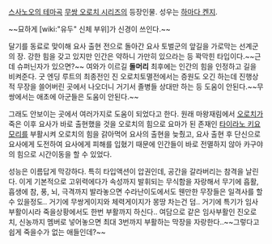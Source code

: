 [http://www.youtube.com/watch?v=iQYb66VIZBU&feature=relmfu 스사노오의 테마곡]
[[무쌍 오로치 시리즈]]의 등장인물. 성우는 [[하마다 켄지]].

~~묘하게 [wiki:"유두" 신체 부위]가 신경이 쓰인다.~~

달기를 동료로 맞이해 요사 출현 전으로 돌아간 요사 토벌군의 앞길을 가로막는 선계군의 장. 강한 힘을 갖고 있지만 인간은 약하니 가만히 있으라는 등 꽉막힌 타입이다.~~근데 슈퍼닌자가 있으면?~~ 여와가 이르길 '''돌머리''' 최후에는 인간의 힘을 인정하고 길을 비켜준다. 굿 엔딩 루트의 최종전인 진 오로치토멸전에서는 증원도 오긴 하는데 진행상 적 무장을 쓸어버린 곳에서 나오더니 거기서 졸병들 상대만 하는 등 도움이 안된다.~~무쌍에서는 애초에 아군들은 도움이 안된다.~~

그래도 안보이는 곳에서 여러가지로 도움이 되었다고 한다. 원래 마왕재림에서 [[오로치]]가 죽은 이후 요사가 바로 출현했을 것을 오로치의 힘으로 요마가 된 존재인 [[타이라노 키요모리]]를 부활시켜 오로치의 힘을 갉아먹어 요사의 출현을 늦췄고, 요사 출현 후 단신으로 요사에게 도전하여 요사에게 피해를 입혔기 때문에 인간들이 바로 전멸하지 않아 카구야의 힘으로 시간이동을 할 수 있었다.

성능은 이름답게 막강하다. 특히 타입액션이 압권인데, 공간을 갈라버리는 참격을 날린다. 이게 기본적으로 고위력에다가 속성까지 발휘되는 무식함을 자랑해서 무기에 흡활,흡생에 참, 풍, 뇌, 극격까지 발라놓으면 수라난이도에서도 웬만한 무장들은 일격사를 할수 있을정도.. 거기에 무쌍게이지와 체력게이지가 몽땅 차는건 덤.. 거기에 특기가 임사부활이시라 죽을상황에서도 한번 부활까지 하신다.. 여담으로 같은 임사부활인 진오로치, 신농까지 멤버로 넣어놓으면 최대 3번까지 부활하는 막장을 자랑한다..~~그렇다고 쉽게 죽을수가 없는 애들인데?~~
